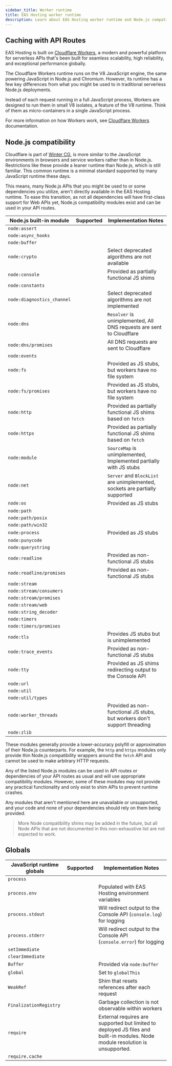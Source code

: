 ```yaml
---
sidebar_title: Worker runtime
title: EAS Hosting worker runtime
description: Learn about EAS Hosting worker runtime and Node.js compatibility.
---
```



## Caching with API Routes

EAS Hosting is built on [Cloudflare Workers](https://developers.cloudflare.com/workers/), a modern and powerful platform for serverless APIs that's been built for seamless scalability, high reliability, and exceptional performance globally.

The Cloudflare Workers runtime runs on the V8 JavaScript engine, the same powering JavaScript in Node.js and Chromium. However, its runtime has a few key differences from what you might be used to in traditional serverless Node.js deployments.

Instead of each request running in a full JavaScript process, Workers are designed to run them in small V8 isolates, a feature of the V8 runtime. Think of them as micro-containers in a single JavaScript process.

For more information on how Workers work, see [Cloudflare Workers](https://developers.cloudflare.com/workers/reference/how-workers-works/) documentation.

## Node.js compatibility

Cloudflare is part of [Winter CG](https://wintercg.org/), is more similar to the JavaScript environments in browsers and service workers rather than in Node.js. Restrictions like these provide a leaner runtime than Node.js, which is still familiar. This common runtime is a minimal standard supported by many JavaScript runtime these days.

This means, many Node.js APIs that you might be used to or some dependencies you utilize, aren't directly available in the EAS Hosting runtime. To ease this transition, as not all dependencies will have first-class support for Web APIs yet, Node.js compatibility modules exist and can be used in your API routes.

| Node.js built-in module                                       | Supported | Implementation Notes |
| ------------------------------------------------------------- | --------- | ----------- |
| `node:assert` | <YesIcon />  | |
| `node:async_hooks` | <YesIcon />  | |
| `node:buffer` | <YesIcon />  | |
| `node:crypto` | <YesIcon />  | Select deprecated algorithms are not available |
| `node:console` | <AlertIcon />  | Provided as partially functional JS shims |
| `node:constants` | <YesIcon />  | |
| `node:diagnostics_channel` | <YesIcon />  | Select deprecated algorithms are not implemented |
| `node:dns` | <YesIcon />  | `Resolver` is unimplemented, All DNS requests are sent to Cloudflare |
| `node:dns/promises` | <YesIcon />  | All DNS requests are sent to Cloudflare |
| `node:events` | <YesIcon />  | |
| `node:fs` | <NoIcon />  | Provided as JS stubs, but workers have no file system |
| `node:fs/promises` | <NoIcon />  | Provided as JS stubs, but workers have no file system |
| `node:http` | <AlertIcon />  | Provided as partially functional JS shims based on `fetch` |
| `node:https` | <AlertIcon />  | Provided as partially functional JS shims based on `fetch` |
| `node:module` | <AlertIcon />  | `SourceMap` is unimplemented, Implemented partially with JS stubs |
| `node:net` | <AlertIcon />  | `Server` and `BlockList` are unimplemented, sockets are partially supported |
| `node:os` | <YesIcon />  | Provided as JS stubs |
| `node:path` | <YesIcon /> | |
| `node:path/posix` | <YesIcon /> | |
| `node:path/win32` | <YesIcon /> | |
| `node:process` | <YesIcon /> | Provided as JS stubs |
| `node:punycode` | <NoIcon /> | |
| `node:querystring` | <YesIcon /> | |
| `node:readline` | <NoIcon /> | Provided as non-functional JS stubs |
| `node:readline/promises` | <NoIcon /> | Provided as non-functional JS stubs |
| `node:stream` | <YesIcon /> | |
| `node:stream/consumers` | <YesIcon /> | |
| `node:stream/promises` | <YesIcon /> | |
| `node:stream/web` | <YesIcon /> | |
| `node:string_decoder` | <YesIcon /> | |
| `node:timers` | <YesIcon /> | |
| `node:timers/promises` | <YesIcon /> | |
| `node:tls` | <NoIcon /> | Provides JS stubs but is unimplemented |
| `node:trace_events` | <AlertIcon /> | Provided as non-functional JS stubs |
| `node:tty` | <YesIcon /> | Provided as JS shims redirecting output to the Console API |
| `node:url` | <YesIcon /> | |
| `node:util` | <YesIcon /> | |
| `node:util/types` | <YesIcon /> | |
| `node:worker_threads` | <NoIcon /> | Provided as non-functional JS stubs, but workers don't support threading |
| `node:zlib` | <YesIcon /> | |

These modules generally provide a lower-accuracy polyfill or approximation of their Node.js counterparts.
For example, the `http` and `https` modules only provide thin Node.js compatibility wrappers around the `fetch` API and cannot be used to make arbitrary HTTP requests.

Any of the listed Node.js modules can be used in API routes or dependencies of your API routes as usual and will use appropriate compatibility modules. However, some of these modules may not provide any practical functionality and only exist to shim APIs to prevent runtime crashes.

Any modules that aren't mentioned here are unavailable or unsupported, and your code and none of your dependencies should rely on them being provided.

> More Node compatibility shims may be added in the future, but all Node APIs that are not documented in this non-exhaustive list are not expected to work.

## Globals

| JavaScript runtime globals                                    | Supported | Implementation Notes |
| ------------------------------------------------------------- | --------- | ----------- |
| `process` | <YesIcon />  | |
| `process.env` | <YesIcon />  | Populated with EAS Hosting environment variables |
| `process.stdout` | <YesIcon />  | Will redirect output to the Console API (`console.log`) for logging |
| `process.stderr` | <YesIcon />  | Will redirect output to the Console API (`console.error`) for logging |
| `setImmediate` | <YesIcon />  | |
| `clearImmediate` | <YesIcon />  | |
| `Buffer` | <YesIcon />  | Provided via `node:buffer` |
| `global` | <YesIcon />  | Set to `globalThis` |
| `WeakRef` | <YesIcon />  | Shim that resets references after each request |
| `FinalizationRegistry` | <NoIcon />  | Garbage collection is not observable within workers |
| `require` | <AlertIcon /> | External requires are supported but limited to deployed JS files and built-in modules. Node module resolution is unsupported. |
| `require.cache` | <NoIcon /> | |
